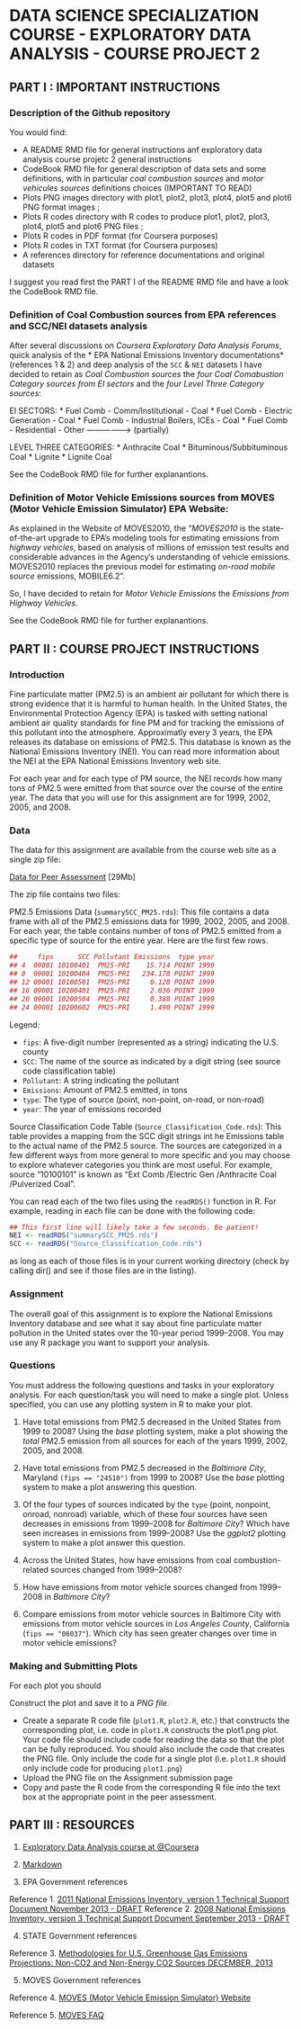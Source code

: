 DATA SCIENCE SPECIALIZATION COURSE - EXPLORATORY DATA ANALYSIS - COURSE PROJECT 2
==================================================================================

PART I : IMPORTANT INSTRUCTIONS
--------------------------------------------------------

### Description of the Github repository

You would find:

* A README RMD file for general instructions anf exploratory data analysis course projetc 2 general instructions
* CodeBook RMD file for general description of data sets and some definitions, with in particular _coal combustion sources_ and _motor vehicules sources_ definitions choices (IMPORTANT TO READ)
* Plots PNG images directory with plot1, plot2, plot3, plot4, plot5 and plot6 PNG format images ;
* Plots R codes directory with R codes to produce plot1, plot2, plot3, plot4, plot5 and plot6 PNG files ;
* Plots R codes in PDF format (for Coursera purposes)
* Plots R codes in TXT format (for Coursera purposes)
* A references directory for reference documentations and original datasets

I suggest you read first the PART I of the README RMD file and have a look the CodeBook RMD file.

### Definition of Coal Combustion sources from EPA references and SCC/NEI datasets analysis

After several discussions on *Coursera Exploratory Data Analysis Forums*, quick analysis of the * EPA National Emissions Inventory documentations* (references 1 & 2) and deep analysis of the `SCC` & `NEI` datasets I have decided to retain as *Coal Combustion sources* the *four Coal Comabustion Category sources from EI sectors* and the *four Level Three Category sources*:

EI SECTORS:
* Fuel Comb - Comm/Institutional - Coal
* Fuel Comb - Electric Generation - Coal
* Fuel Comb - Industrial Boilers, ICEs - Coal
* Fuel Comb - Residential - Other -----------------> (partially)

LEVEL THREE CATEGORIES:
* Anthracite Coal
* Bituminous/Subbituminous Coal
* Lignite
* Lignite Coal

See the CodeBook RMD file for further explanantions.

### Definition of Motor Vehicle Emissions sources from MOVES (Motor Vehicle Emission Simulator) EPA Website:

As explained in the Website of MOVES2010, the "*MOVES2010* is the state-of-the-art upgrade to EPA’s modeling tools for estimating emissions from *highway vehicles*, based on analysis of millions of emission test results and considerable advances in the Agency’s understanding of vehicle emissions. MOVES2010 replaces the previous model for estimating *on-road mobile source* emissions, MOBILE6.2".

So, I have decided to retain for *Motor Vehicle Emissions* the *Emissions from Highway Vehicles*.

See the CodeBook RMD file for further explanantions.

PART II : COURSE PROJECT INSTRUCTIONS
--------------------------------------------------------

### Introduction

Fine particulate matter (PM2.5) is an ambient air pollutant for which there is strong evidence that it is harmful to human health. In the United States, the Environmental Protection Agency (EPA) is tasked with setting national ambient air quality standards for fine PM and for tracking the emissions of this pollutant into the atmosphere. Approximatly every 3 years, the EPA releases its database on emissions of PM2.5. This database is known as the National Emissions Inventory (NEI). You can read more information about the NEI at the EPA National Emissions Inventory web site.

For each year and for each type of PM source, the NEI records how many tons of PM2.5 were emitted from that source over the course of the entire year. The data that you will use for this assignment are for 1999, 2002, 2005, and 2008.

### Data

The data for this assignment are available from the course web site as a single zip file:

[Data for Peer Assessment](https://d396qusza40orc.cloudfront.net/exdata%2Fdata%2FNEI_data.zip) [29Mb]

The zip file contains two files:

PM2.5 Emissions Data (`summarySCC_PM25.rds`): This file contains a data frame with all of the PM2.5 emissions data for 1999, 2002, 2005, and 2008. For each year, the table contains number of tons of PM2.5 emitted from a specific type of source for the entire year. Here are the first few rows.

```r
##     fips      SCC Pollutant Emissions  type year
## 4  09001 10100401  PM25-PRI    15.714 POINT 1999
## 8  09001 10100404  PM25-PRI   234.178 POINT 1999
## 12 09001 10100501  PM25-PRI     0.128 POINT 1999
## 16 09001 10200401  PM25-PRI     2.036 POINT 1999
## 20 09001 10200504  PM25-PRI     0.388 POINT 1999
## 24 09001 10200602  PM25-PRI     1.490 POINT 1999
```

Legend:

* `fips`: A five-digit number (represented as a string) indicating the U.S. county
* `SCC`: The name of the source as indicated by a digit string (see source code classification table)
* `Pollutant`: A string indicating the pollutant
* `Emissions`: Amount of PM2.5 emitted, in tons
* `type`: The type of source (point, non-point, on-road, or non-road)
* `year`: The year of emissions recorded

Source Classification Code Table (`Source_Classification_Code.rds`): This table provides a mapping from the SCC digit strings int he Emissions table to the actual name of the PM2.5 source. The sources are categorized in a few different ways from more general to more specific and you may choose to explore whatever categories you think are most useful. For example, source “10100101” is known as “Ext Comb /Electric Gen /Anthracite Coal /Pulverized Coal”.

You can read each of the two files using the `readRDS()` function in R. For example, reading in each file can be done with the following code:

```r
## This first line will likely take a few seconds. Be patient!
NEI <- readRDS("summarySCC_PM25.rds")
SCC <- readRDS("Source_Classification_Code.rds")
```
as long as each of those files is in your current working directory (check by calling dir() and see if those files are in the listing).

### Assignment

The overall goal of this assignment is to explore the National Emissions Inventory database and see what it say about fine particulate matter pollution in the United states over the 10-year period 1999–2008. You may use any R package you want to support your analysis.

### Questions

You must address the following questions and tasks in your exploratory analysis. For each question/task you will need to make a single plot. Unless specified, you can use any plotting system in R to make your plot.

1. Have total emissions from PM2.5 decreased in the United States from 1999 to 2008? Using the *base* plotting system, make a plot showing the _total_ PM2.5 emission from all sources for each of the years 1999, 2002, 2005, and 2008.

2. Have total emissions from PM2.5 decreased in the *Baltimore City*, Maryland `(fips == "24510")` from 1999 to 2008? Use the *base* plotting system to make a plot answering this question.

3. Of the four types of sources indicated by the `type` (point, nonpoint, onroad, nonroad) variable, which of these four sources have seen decreases in emissions from 1999–2008 for *Baltimore City*? Which have seen increases in emissions from 1999–2008? Use the *ggplot2* plotting system to make a plot answer this question.

4. Across the United States, how have emissions from coal combustion-related sources changed from 1999–2008?

5. How have emissions from motor vehicle sources changed from 1999–2008 in *Baltimore City*?

6. Compare emissions from motor vehicle sources in Baltimore City with emissions from motor vehicle sources in *Los Angeles County*, California (`fips == "06037"`). Which city has seen greater changes over time in motor vehicle emissions?

### Making and Submitting Plots

For each plot you should

Construct the plot and save it to a *PNG file*.

* Create a separate R code file (`plot1.R`, `plot2.R`, etc.) that constructs the corresponding plot, i.e. code in `plot1.R` constructs the plot1.png plot. Your code file should include code for reading the data so that the plot can be fully reproduced. You should also include the code that creates the PNG file. Only include the code for a single plot (i.e. `plot1.R` should only include code for producing `plot1.png`)
* Upload the PNG file on the Assignment submission page
* Copy and paste the R code from the corresponding R file into the text box at the appropriate point in the peer assessment.

PART III : RESOURCES
--------------------------------------------------------

1. [Exploratory Data Analysis course at @Coursera](https://www.coursera.org/course/exdata)

2. [Markdown](https://support.rstudio.com/hc/en-us/articles/200488468-R-Markdown)

3. EPA Government references

Reference 1. [2011 National Emissions Inventory, version 1 Technical Support Document November 2013 - DRAFT](http://www.epa.gov/ttn/chief/net/2008neiv3/2008_neiv3_tsd_draft.pdf)
Reference 2. [2008 National Emissions Inventory, version 3 Technical Support Document September 2013 - DRAFT](http://www.epa.gov/ttn/chief/net/2011nei/2011_neiv1_tsd_draft.pdf)

4. STATE Government references

Reference 3. [Methodologies for U.S. Greenhouse Gas Emissions Projections: Non-CO2 and Non-Energy CO2 Sources DECEMBER, 2013](http://www.state.gov/documents/organization/219472.pdf)

5. MOVES Government references

Reference 4. [MOVES (Motor Vehicle Emission Simulator) Website](http://www.epa.gov/otaq/models/moves/index.htm)

Reference 5. [MOVES FAQ](http://www.epa.gov/otaq/models/moves/420f09073.pdf)

